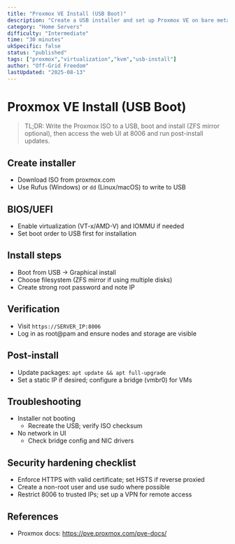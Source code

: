 ```yaml
---
title: "Proxmox VE Install (USB Boot)"
description: "Create a USB installer and set up Proxmox VE on bare metal."
category: "Home Servers"
difficulty: "Intermediate"
time: "30 minutes"
ukSpecific: false
status: "published"
tags: ["proxmox","virtualization","kvm","usb-install"]
author: "Off-Grid Freedom"
lastUpdated: "2025-08-13"
---
```


# Proxmox VE Install (USB Boot)

> TL;DR: Write the Proxmox ISO to a USB, boot and install (ZFS mirror optional), then access the web UI at 8006 and run post-install updates.

## Create installer
- Download ISO from proxmox.com
- Use Rufus (Windows) or `dd` (Linux/macOS) to write to USB

## BIOS/UEFI
- Enable virtualization (VT-x/AMD-V) and IOMMU if needed
- Set boot order to USB first for installation

## Install steps
- Boot from USB → Graphical install
- Choose filesystem (ZFS mirror if using multiple disks)
- Create strong root password and note IP

## Verification
- Visit `https://SERVER_IP:8006`
- Log in as root@pam and ensure nodes and storage are visible

## Post-install
- Update packages: `apt update && apt full-upgrade`
- Set a static IP if desired; configure a bridge (vmbr0) for VMs

## Troubleshooting
- Installer not booting
  - Recreate the USB; verify ISO checksum
- No network in UI
  - Check bridge config and NIC drivers

## Security hardening checklist
- Enforce HTTPS with valid certificate; set HSTS if reverse proxied
- Create a non-root user and use sudo where possible
- Restrict 8006 to trusted IPs; set up a VPN for remote access

## References
- Proxmox docs: https://pve.proxmox.com/pve-docs/
